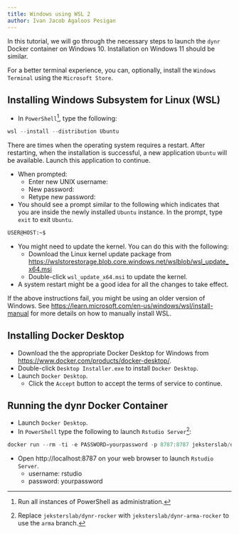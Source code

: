 ```yaml
---
title: Windows using WSL 2
author: Ivan Jacob Agaloos Pesigan
---
```


In this tutorial, we will go through the necessary steps to launch the `dynr` Docker container on Windows 10. Installation on Windows 11 should be similar.

::: callout-note
For a better terminal experience, you can, optionally, install the `Windows Terminal` using the `Microsoft Store`.  
:::

## Installing Windows Subsystem for Linux (WSL)

-   In `PowerShell`[^docker-win-1], type the following:

[^docker-win-1]: Run all instances of PowerShell as administration.

```powershell
wsl --install --distribution Ubuntu
```

::: callout-note
There are times when the operating system requires a restart. After restarting, when the installation is successful, a new application `Ubuntu` will be available. Launch this application to continue.
:::

-   When prompted:
    -   Enter new UNIX username:
    -   New password:
    -   Retype new password:
-   You should see a prompt similar to the following which indicates that you are inside the newly installed `Ubuntu` instance. In the prompt, type `exit` to exit `Ubuntu`.

```bash
USER@HOST:~$
```

-   You might need to update the kernel. You can do this with the following:
    -   Download the Linux kernel update package from [https://wslstorestorage.blob.core.windows.net/wslblob/wsl_update_x64.msi](https://wslstorestorage.blob.core.windows.net/wslblob/wsl_update_x64.msi)
    -   Double-click `wsl_update_x64.msi` to update the kernel.
-   A system restart might be a good idea for all the changes to take effect.

If the above instructions fail, you might be using an older version of Windows. See [https://learn.microsoft.com/en-us/windows/wsl/install-manual](https://learn.microsoft.com/en-us/windows/wsl/install-manual) for more details on how to manually install WSL.

## Installing Docker Desktop

-   Download the the appropriate Docker Desktop for Windows from [https://www.docker.com/products/docker-desktop/](https://www.docker.com/products/docker-desktop/).
-   Double-click `Desktop Installer.exe` to install `Docker Desktop`.
-   Launch `Docker Desktop`.
    -   Click the `Accept` button to accept the terms of service to continue.

## Running the dynr Docker Container

-   Launch `Docker Desktop`.
-   In `PowerShell` type the following to launch `Rstudio Server`[^docker-win-2]:

[^docker-win-2]: Replace `jeksterslab/dynr-rocker` with `jeksterslab/dynr-arma-rocker` to use the `arma` branch.

```powershell
docker run --rm -ti -e PASSWORD=yourpassword -p 8787:8787 jeksterslab/dynr-rocker
```

-   Open http://localhost:8787 on your web browser to launch `Rstudio Server`.
    -   username: rstudio
    -   password: yourpassword
